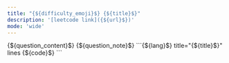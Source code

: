 ```yaml
---
title: "{${difficulty_emoji}$} {${title}$}"
description: '[leetcode link]({${url}$})'
mode: 'wide'
---
```

<Tabs>
  <Tab title="Question" icon="circle-question" iconType="regular">
    <Card>
      {${question_content}$}
    </Card>
  </Tab>
  <Tab title="Solution" icon="lightbulb" iconType="regular" >
    <Card>
      {${question_note}$}
</Card>
  <Expandable title="code">
    <CodeGroup dropdown>
```{${lang}$} title="{${title}$}" lines
{${code}$}
```
    </CodeGroup>
  </Expandable>
  </Tab>
</Tabs>